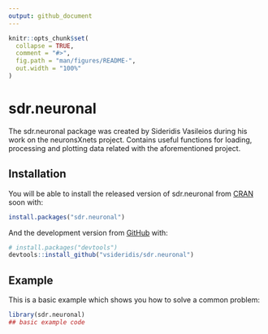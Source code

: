 ```yaml
---
output: github_document
---
```


<!-- README.md is generated from README.Rmd. Please edit that file -->

```r
knitr::opts_chunk$set(
  collapse = TRUE,
  comment = "#>",
  fig.path = "man/figures/README-",
  out.width = "100%"
)
```

# sdr.neuronal

<!-- badges: start -->
<!-- badges: end -->

The sdr.neuronal package was created by Sideridis Vasileios during his work on the neuronsXnets project. Contains useful functions for loading, processing and plotting data related with the aforementioned project. 

## Installation

You will be able to install the released version of sdr.neuronal from [CRAN](https://CRAN.R-project.org) soon with:

``` r
install.packages("sdr.neuronal")
```

And the development version from [GitHub](https://github.com/) with:

``` r
# install.packages("devtools")
devtools::install_github("vsideridis/sdr.neuronal")
```
## Example

This is a basic example which shows you how to solve a common problem:

```r
library(sdr.neuronal)
## basic example code
```

